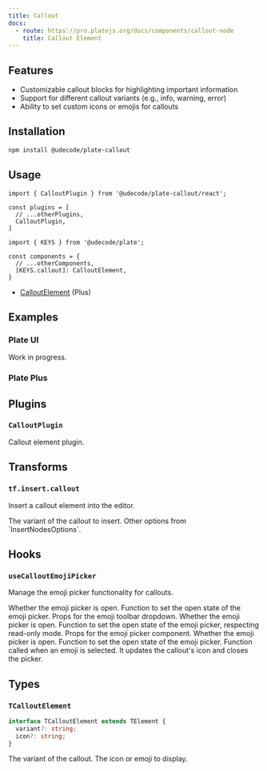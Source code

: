```yaml
---
title: Callout
docs:
  - route: https://pro.platejs.org/docs/components/callout-node
    title: Callout Element
---
```


<PackageInfo>

## Features

- Customizable callout blocks for highlighting important information
- Support for different callout variants (e.g., info, warning, error)
- Ability to set custom icons or emojis for callouts

</PackageInfo>

## Installation

```bash
npm install @udecode/plate-callout
```

## Usage

```tsx
import { CalloutPlugin } from '@udecode/plate-callout/react';
```

```tsx
const plugins = [
  // ...otherPlugins,
  CalloutPlugin,
]
```

```tsx
import { KEYS } from '@udecode/plate';

const components = {
  // ...otherComponents,
  [KEYS.callout]: CalloutElement,
}
```

- [CalloutElement](https://pro.platejs.org/docs/components/callout-node) (Plus)

## Examples

### Plate UI

Work in progress.

### Plate Plus

<ComponentPreviewPro name="callout-pro" />

## Plugins

### `CalloutPlugin`

Callout element plugin.

## Transforms

### `tf.insert.callout`

Insert a callout element into the editor.

<API name="callout">
<APIOptions type="object">
  <APIItem name="variant" type="string" optional>
    The variant of the callout to insert.
  </APIItem>
  <APIItem name="...InsertNodesOptions" type="InsertNodesOptions<V>">
    Other options from `InsertNodesOptions`.
  </APIItem>
</APIOptions>
</API>

## Hooks

### `useCalloutEmojiPicker`

Manage the emoji picker functionality for callouts.

<API name="useCalloutEmojiPicker">
<APIOptions type="UseCalloutEmojiPickerOptions">
  <APIItem name="isOpen" type="boolean">
    Whether the emoji picker is open.
  </APIItem>
  <APIItem name="setIsOpen" type="(isOpen: boolean) => void">
    Function to set the open state of the emoji picker.
  </APIItem>
</APIOptions>

<APIReturns type="object">
  <APIItem name="emojiToolbarDropdownProps" type="object">
    Props for the emoji toolbar dropdown.
    <APISubList>
      <APISubListItem parent="emojiToolbarDropdownProps" name="isOpen" type="boolean">
        Whether the emoji picker is open.
      </APISubListItem>
      <APISubListItem parent="emojiToolbarDropdownProps" name="setIsOpen" type="(v: boolean) => void">
        Function to set the open state of the emoji picker, respecting read-only mode.
      </APISubListItem>
    </APISubList>
  </APIItem>
  <APIItem name="props" type="object">
    Props for the emoji picker component.
    <APISubList>
      <APISubListItem parent="props" name="isOpen" type="boolean">
        Whether the emoji picker is open.
      </APISubListItem>
      <APISubListItem parent="props" name="setIsOpen" type="(isOpen: boolean) => void">
        Function to set the open state of the emoji picker.
      </APISubListItem>
      <APISubListItem parent="props" name="onSelectEmoji" type="(options: { emojiValue?: any; icon?: any }) => void">
        Function called when an emoji is selected. It updates the callout's icon and closes the picker.
      </APISubListItem>
    </APISubList>
  </APIItem>
</APIReturns>
</API>

## Types

### `TCalloutElement`

```typescript
interface TCalloutElement extends TElement {
  variant?: string;
  icon?: string;
}
```

<API name="TCalloutElement">
<APIAttributes>
  <APIItem name="variant" type="string" optional>
    The variant of the callout.
  </APIItem>
  <APIItem name="icon" type="string" optional>
    The icon or emoji to display.
  </APIItem>
</APIAttributes>
</API>
